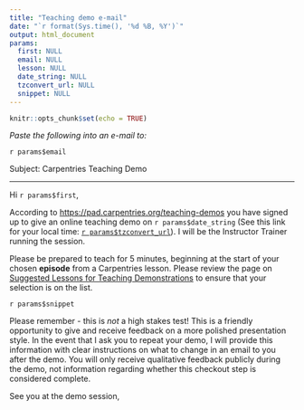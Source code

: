 ```yaml
---
title: "Teaching demo e-mail"
date: "`r format(Sys.time(), '%d %B, %Y')`"
output: html_document
params:
  first: NULL
  email: NULL
  lesson: NULL
  date_string: NULL
  tzconvert_url: NULL
  snippet: NULL
---
```


```r
knitr::opts_chunk$set(echo = TRUE)
```

_Paste the following into an e-mail to:_

`r params$email`

Subject: Carpentries Teaching Demo

***

Hi `r params$first`,


According to 
[https://pad.carpentries.org/teaching-demos](https://pad.carpentries.org/teaching-demos) 
you have signed up to give an online teaching demo on `r params$date_string` 
(See this link for your local time: [`r params$tzconvert_url`](`r params$tzconvert_url`)). 
I will be the Instructor Trainer running the session.

Please be prepared to teach for 5 minutes, beginning at the start of your 
chosen **episode** from a Carpentries lesson. Please review the page on 
[Suggested Lessons for Teaching Demonstrations](https://carpentries.github.io/instructor-training/demo_lessons) 
to ensure that your selection is on the list.

`r params$snippet`

Please remember - this is _not_ a high stakes test! This is a friendly 
opportunity to give and receive feedback on a more polished presentation style. 
In the event that I ask you to repeat your demo, I will provide this 
information with clear instructions on what to change in an email to you after 
the demo. You will only receive qualitative feedback publicly during the demo, 
not information regarding whether this checkout step is considered complete.

See you at the demo session,